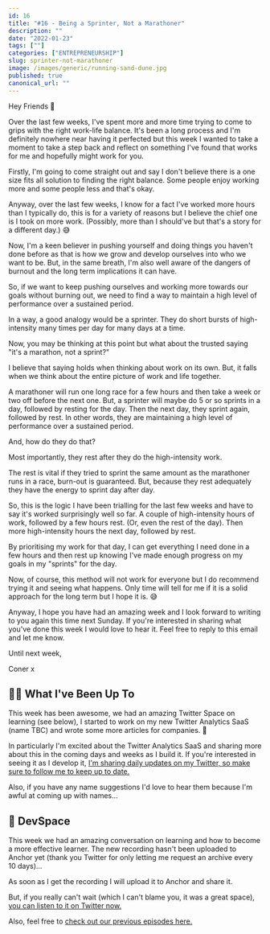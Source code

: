```yaml
---
id: 16
title: "#16 - Being a Sprinter, Not a Marathoner"
description: ""
date: "2022-01-23"
tags: [""]
categories: ["ENTREPRENEURSHIP"]
slug: sprinter-not-marathoner
image: /images/generic/running-sand-dune.jpg
published: true
canonical_url: ""
---
```


Hey Friends 👋

Over the last few weeks, I've spent more and more time trying to come to grips with the right work-life balance. It's been a long process and I'm definitely nowhere near having it perfected but this week I wanted to take a moment to take a step back and reflect on something I've found that works for me and hopefully might work for you.

Firstly, I'm going to come straight out and say I don't believe there is a one size fits all solution to finding the right balance. Some people enjoy working more and some people less and that's okay.

Anyway, over the last few weeks, I know for a fact I've worked more hours than I typically do, this is for a variety of reasons but I believe the chief one is I took on more work. (Possibly, more than I should've but that's a story for a different day.) 😅

Now, I'm a keen believer in pushing yourself and doing things you haven't done before as that is how we grow and develop ourselves into who we want to be. But, in the same breath, I'm also well aware of the dangers of burnout and the long term implications it can have.

So, if we want to keep pushing ourselves and working more towards our goals without burning out, we need to find a way to maintain a high level of performance over a sustained period.

In a way, a good analogy would be a sprinter. They do short bursts of high-intensity many times per day for many days at a time.

Now, you may be thinking at this point but what about the trusted saying "it's a marathon, not a sprint?"

I believe that saying holds when thinking about work on its own. But, it falls when we think about the entire picture of work and life together.

A marathoner will run one long race for a few hours and then take a week or two off before the next one. But, a sprinter will maybe do 5 or so sprints in a day, followed by resting for the day. Then the next day, they sprint again, followed by rest. In other words, they are maintaining a high level of performance over a sustained period.

And, how do they do that?

Most importantly, they rest after they do the high-intensity work.

The rest is vital if they tried to sprint the same amount as the marathoner runs in a race, burn-out is guaranteed. But, because they rest adequately they have the energy to sprint day after day.

So, this is the logic I have been trialling for the last few weeks and have to say it's worked surprisingly well so far. A couple of high-intensity hours of work, followed by a few hours rest. (Or, even the rest of the day). Then more high-intensity hours the next day, followed by rest.

By prioritising my work for that day, I can get everything I need done in a few hours and then rest up knowing I've made enough progress on my goals in my "sprints" for the day.

Now, of course, this method will not work for everyone but I do recommend trying it and seeing what happens. Only time will tell for me if it is a solid approach for the long term but I hope it is. 😅

Anyway, I hope you have had an amazing week and I look forward to writing to you again this time next Sunday. If you're interested in sharing what you've done this week I would love to hear it. Feel free to reply to this email and let me know.

Until next week,

Coner x

## 🏃‍♂️ What I've Been Up To

This week has been awesome, we had an amazing Twitter Space on learning (see below), I started to work on my new Twitter Analytics SaaS (name TBC) and wrote some more articles for companies. 🙌

In particularly I'm excited about the Twitter Analytics SaaS and sharing more about this in the coming days and weeks as I build it. If you're interested in seeing it as I develop it, [I'm sharing daily updates on my Twitter, so make sure to follow me to keep up to date.](https://twitter.com/MrConerMurphy)

Also, if you have any name suggestions I'd love to hear them because I'm awful at coming up with names...

## 🎤 DevSpace

This week we had an amazing conversation on learning and how to become a more effective learner. The new recording hasn't been uploaded to Anchor yet (thank you Twitter for only letting me request an archive every 10 days)...

As soon as I get the recording I will upload it to Anchor and share it.

But, if you really can't wait (which I can't blame you, it was a great space), [you can listen to it on Twitter now.](https://twitter.com/MrConerMurphy/status/1483861563014537227?s=20)

Also, feel free to [check out our previous episodes here.](https://open.spotify.com/show/2UibpUTHcD8yNLVpBnXaRq?si=c6300f204c604f39)
